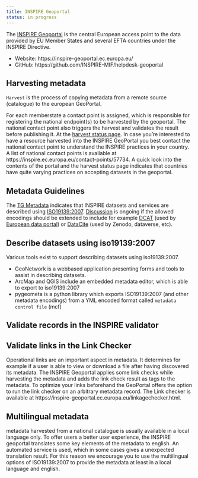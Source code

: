 ```yaml
---
title: INSPIRE Geoportal
status: in progress
---
```


The [INSPIRE Geoportal](https://inspire-geoportal.ec.europa.eu/) is the central European access point to the data provided by EU Member States and several EFTA countries under the INSPIRE Directive.

- Website: https://inspire-geoportal.ec.europa.eu/
- GitHub: https://github.com/INSPIRE-MIF/helpdesk-geoportal

## Harvesting metadata

`Harvest` is the process of copying metadata from a remote source (catalogue) to the european GeoPortal. 

For each memberstate a contact point is assigned, which is responsible for registering the national endpoint(s) to be harvested by the geoportal. The national contact point also triggers the harvest and validates the result before publishing it. At the [harvest status page](
https://inspire-geoportal.ec.europa.eu/harvesting_status.html). In case you're interested to have a resource harvested into the INSPIRE GeoPortal you best contact the national contact point to understand the INSPIRE practices in your country. A list of national contact points is available at https://inspire.ec.europa.eu/contact-points/57734. A quick look into the contents of the portal and the harvest status page indicates that countries have quite varying practices on accepting datasets in the geoportal.

## Metadata Guidelines

The [TG Metadata](https://inspire.ec.europa.eu/id/document/tg/metadata-iso19139) indicates that INSPIRE datasets and services are described using [ISO19139:2007](https://www.iso.org/standard/32557.html). [Discussion](https://inspire.ec.europa.eu/good-practice/geodcat-ap) is ongoing if the allowed encodings should be extended to include for example [DCAT](https://www.w3.org/TR/vocab-dcat-2/) (used by [European data portal](https://data.europa.eu/)) or [DataCite](https://schema.datacite.org/) (used by Zenodo, dataverse, etc). 

## Describe datasets using iso19139:2007

Various tools exist to support describing datasets using iso19139:2007.

- GeoNetwork is a webbased application presenting forms and tools to assist in describing datasets.
- ArcMap and QGIS include an embedded metadata editor, which is able to export to iso19139:2007 
- pygeometa is a python library which exports ISO19139:2007 (and other metadata encodings) from a YML encoded format called `metadata control file` (mcf)

## Validate records in the INSPIRE validator



## Validate links in the Link Checker

Operational links are an important aspect in metadata. It determines for example if a user is able to view or download a file after having discovered its metadata. The INSPIRE Geoportal applies some link checks while harvesting the metadata and adds the link check result as tags to the metadata. To optimize your links beforehand the GeoPortal offers the option to run the link checker on an arbitrary metadata record. The Link checker is available at https://inspire-geoportal.ec.europa.eu/linkagechecker.html.

## Multilingual metadata

metadata harvested from a national catalogue is usually available in a local language only. To offer users a better user experience, the INSPIRE geoportal translates some key elements of the metadata to english. An automated service is used, which in some cases gives a unexpected translation result. For this reason we encourage you to use the multilingual options of ISO19139:2007 to provide the metadata at least in a local language and english.
